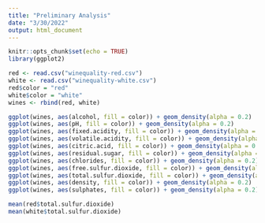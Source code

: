 ```yaml
---
title: "Preliminary Analysis"
date: "3/30/2022"
output: html_document
---
```


```r
knitr::opts_chunk$set(echo = TRUE)
library(ggplot2)
```

```r
red <- read.csv("winequality-red.csv")
white <- read.csv("winequality-white.csv")
red$color = "red"
white$color = "white"
wines <- rbind(red, white)
```

```r
ggplot(wines, aes(alcohol, fill = color)) + geom_density(alpha = 0.2)
ggplot(wines, aes(pH, fill = color)) + geom_density(alpha = 0.2)
ggplot(wines, aes(fixed.acidity, fill = color)) + geom_density(alpha = 0.2)
ggplot(wines, aes(volatile.acidity, fill = color)) + geom_density(alpha = 0.2)
ggplot(wines, aes(citric.acid, fill = color)) + geom_density(alpha = 0.2)
ggplot(wines, aes(residual.sugar, fill = color)) + geom_density(alpha = 0.2)
ggplot(wines, aes(chlorides, fill = color)) + geom_density(alpha = 0.2)
ggplot(wines, aes(free.sulfur.dioxide, fill = color)) + geom_density(alpha = 0.2)
ggplot(wines, aes(total.sulfur.dioxide, fill = color)) + geom_density(alpha = 0.2)
ggplot(wines, aes(density, fill = color)) + geom_density(alpha = 0.2)
ggplot(wines, aes(sulphates, fill = color)) + geom_density(alpha = 0.2)
```

```r
mean(red$total.sulfur.dioxide)
mean(white$total.sulfur.dioxide)
```
















































